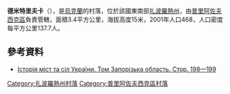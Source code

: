 {{coord|46|45|51|N|35|49|44|E|scale:100000|display=title}}

'''德米特里夫卡'''（{{lang-uk|Дмитрівка}}），是[[烏克蘭|烏克蘭]]的村落，位於該國東南部[[扎波羅熱州|扎波羅熱州]]，由[[普里阿佐夫西克區|普里阿佐夫西克區]]負責管轄，面積3.4平方公里，海拔高度15米，2001年人口468，人口密度每平方公里137.7人。

==參考資料==
* [https://web.archive.org/web/20110101160816/http://www.igsu.org.ua/Zaporozhskaja.obl/Berdjanskij.rajon/Dmitrovka.html Історія міст та сіл України. Том Запорізька область. Стор. 198—199]

{{DEFAULTSORT:Дмитрівка}}
[[Category:扎波羅熱州村落|Category:扎波羅熱州村落]]
[[Category:普里阿佐夫西克區村落|Category:普里阿佐夫西克區村落]]


{{Zaporizhia-geo-stub}}